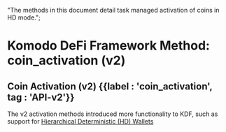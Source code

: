   "The methods in this document detail task managed activation of coins in HD mode.";

# Komodo DeFi Framework Method: coin\_activation (v2)

## Coin Activation (v2) {{label : 'coin_activation', tag : 'API-v2'}}

The v2 activation methods introduced more functionality to KDF, such as support for [Hierarchical Deterministic (HD) Wallets](https://atomicdex.io/en/blog/hd-wallet/)

<TocForIndex />
